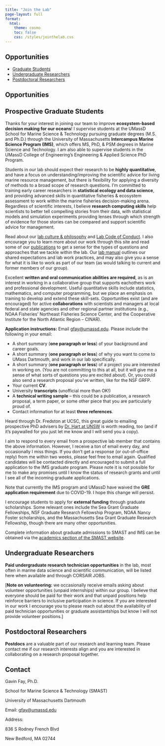 ```yaml
---
title: "Join the Lab"
page-layout: full
format:
  html:
    theme: cosmo
    toc: false
    css: /styles/jointhelab.css
---
```


::: {.join-lab-container}

::: {.lab-sidebar}
## Opportunities
<ul>
  <li><a href="#futuregrads">Graduate Students</a></li>
  <li><a href="#undergrads">Undergraduate Researchers</a></li>
  <li><a href="#postdocs">Postdoctoral Researchers</a></li>
</ul>
:::

::: {.lab-main}

# Opportunities

<h2 id="futuregrads">Prospective Graduate Students</h2>
::: {.lab-card}

<p>Thanks for your interest in joining our team to improve **ecosystem-based decision making for our oceans**! I supervise students at the UMassD School for Marine Science & Technology pursuing graduate degrees (M.S. and Ph.D.) through the University of Massachusetts **Intercampus Marine Science Program (IMS)**, which offers MS, PhD, & PSM degrees in Marine Science and Technology. I am also able to supervise students in the UMassD College of Engineering’s Engineering & Applied Science PhD Program.</p>

<p>Students in our lab should expect their research to be **highly quantitative**, and have a focus on understanding/improving the scientific advice for living marine resource management, but there is flexibility for applying a diversity of methods to a broad scope of research questions. I’m committed to training early career researchers in **statistical ecology and data science**, and providing advanced skills in quantitative fisheries & ecosystem assessment to work within the marine fisheries decision-making arena. Regardless of scientific interests, I believe **research computing skills** help scientists to better tell compelling stories from their data, with statistical models and simulation experiments providing lenses through which strength of evidence for those stories can be compared and support scientific advice for management.</p>

<p>Read about our <a href="#">lab culture & philosophy</a> and <a href="#">Lab Code of Conduct</a>. I also encourage you to learn more about our work through this site and read some of our <a href="#">publications</a> to get a sense for the types of questions and approaches that we tackle within the lab. Our <a href="#">lab manual</a> outlines our shared expectations and lab work practices, and may also give you a sense for what it is like to work as part of our team (as would talking to current and former members of our group).</p>

<p>Excellent **written and oral communication abilities are required**, as is an interest in working in a collaborative group that supports eachothers work and professional development. Useful quantitative skills include statistics, mathematics, and computer programming, but we place an emphasis on training to develop and extend these skill-sets. Opportunities exist (and are encouraged) for active **collaborations** with scientists and managers at local federal and state agencies and other regional partner institutions (e.g., NOAA Fisheries’ Northeast Fisheries Science Center, and the Cooperative Institute for the North Atlantic Region – CINAR).</p>

<p><strong>Application instructions:</strong> Email <a href="mailto:gfay@umassd.edu">gfay@umassd.edu</a>. Please include the following in your email:</p>
<ul>
  <li>A short summary (**one paragraph or less**) of your background and career goals.</li>
  <li>A short summary (**one paragraph or less**) of why you want to come to UMass Dartmouth, and work in our lab specifically.</li>
  <li>A short summary (**one paragraph or less**) of a project you are interested in working on. (You are not committing to this at all, but it will give me a sense of what sorts of questions you are excited about). Or, you could also send a research proposal you’ve written, like for the NSF GRFP.</li>
  <li>Your current **CV**.</li>
  <li>University **transcripts** (unofficial more than OK!)</li>
  <li>A **technical writing sample** – this could be a publication, a research proposal, a term paper, or some other piece that you are particularly proud of.</li>
  <li>Contact information for at least **three references**.</li>
</ul>
<p>Heard through Dr. Fredston at UCSC, this great guide to emailing prospective PhD advisers by <a href="#">Dr. Hart at UNSW</a> is worth reading, too (and if it’s paywalled for you just let me know and I will send you a copy).</p>

<p>I aim to respond to every email from a prospective lab member that contains the above information. However, I receive a ton of email every day, and occasionally I miss things. If you don’t get a response (or out-of-office reply) from me within two weeks, please feel free to email again. Qualified candidates will be contacted directly and encouraged to submit a full application to the IMS graduate program. Please note it is not possible for me to make any promises until I know the status of research grants and until I see all of the incoming graduate applications.</p>

<p>Note that currently the IMS program and UMassD have waived the **GRE application requirement** due to COVID-19. I hope this change will persist.</p>

<p>I encourage students to apply for **external funding** through graduate scholarships. Some relevant ones include the Sea Grant Graduate Fellowships, NSF Graduate Research Fellowship Program, NOAA Nancy Foster scholarships, and the Massachusetts Sea Grant Graduate Research Fellowship, though there are many other opportunities.</p>

<p>Complete information about graduate admissions to SMAST and IMS can be obtained via the <a href="https://www.umassd.edu/smast/academics/">academics section of the SMAST website</a>.</p>
:::

<h2 id="undergrads">Undergraduate Researchers</h2>
::: {.lab-card}

<p>**Paid undergraduate research technician opportunities** in the lab, most often in marine data science and scientific communication, will be listed here when available and through CORSAIR JOBS.</p>
<p>[**Note on volunteering:** we occasionally receive emails asking about volunteer opportunities (unpaid internships) within our group. I believe that everyone should be paid for their work and that unpaid positions help reinforce barriers to inclusive participation in science. If you are interested in our work I encourage you to please reach out about the availability of paid technician opportunities or graduate assistantships but know I will not provide volunteer positions.]</p>

:::

<h2 id="postdocs">Postdoctoral Researchers</h2>
::: {.lab-card}

<p>**Postdocs** are a valuable part of our research and learning team. Please contact me if our research interests align and you are interested in collaborating on a research proposal together.</p>

:::
:::

<div class="lab-contact">
  <h2>Contact</h2>
  <p>Gavin Fay, Ph.D.</p>
  <p>School for Marine Science & Technology (SMAST)</p>
  <p>University of Massachusetts Dartmouth</p>
  <p>Email: <a href="mailto:gfay@umassd.edu">gfay@umassd.edu</a></p>
  <p>Address:</p>
  <p>836 S Rodney French Blvd</p>
  <p>New Bedford, MA 02744</p>
</div>

:::